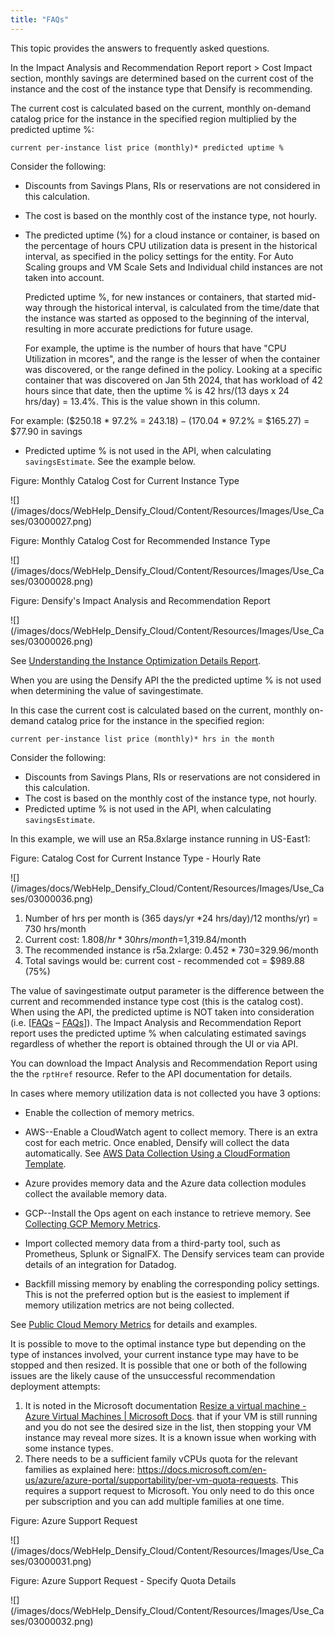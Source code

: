 ```yaml
---
title: "FAQs"
---
```


This topic provides the answers to frequently asked questions.

<Accordion title="Cloud Cost">
<Accordion title="How is the current monthly cloud cost determined?">
In the Impact Analysis and Recommendation Report report > Cost Impact section, monthly savings are determined based on the current cost of the instance and the cost of the instance type that Densify is recommending.

The current cost is calculated based on the current, monthly on-demand catalog price for the instance in the specified region multiplied by the predicted uptime %:

```
current per-instance list price (monthly)* predicted uptime %
```




Consider the following:

* Discounts from Savings Plans, RIs or reservations are not considered in this calculation.
* The cost is based on the monthly cost of the instance type, not hourly.
* The predicted uptime (%) for a cloud instance or container, is based on the percentage of hours CPU utilization data is present in the historical interval, as specified in the policy settings for the entity. For Auto Scaling groups and VM Scale Sets and Individual child instances are not taken into account.

  Predicted uptime %, for new instances or containers, that started mid-way through the historical interval, is calculated from the time/date that the instance was started as opposed to the beginning of the interval, resulting in more accurate predictions for future usage.

  For example, the uptime is the number of hours that have "CPU Utilization in mcores", and the range is the lesser of when the container was discovered, or the range defined in the policy. Looking at a specific container that was discovered on Jan 5th 2024, that has workload of 42 hours since that date, then the uptime % is 42 hrs/(13 days x 24 hrs/day) = 13.4%. This is the value shown in this column.

For example: ($250.18 * 97.2% = $243.18) - ($170.04 * 97.2% = $165.27) = $77.90 in savings

* Predicted uptime % is not used in the API, when calculating `savingsEstimate`. See the example below.

Figure: Monthly Catalog Cost for Current Instance Type

<Frame>![](/images/docs/WebHelp_Densify_Cloud/Content/Resources/Images/Use_Cases/03000027.png)</Frame>

Figure: Monthly Catalog Cost for Recommended Instance Type

<Frame>![](/images/docs/WebHelp_Densify_Cloud/Content/Resources/Images/Use_Cases/03000028.png)</Frame>

Figure: Densify's Impact Analysis and Recommendation Report

<Frame>![](/images/docs/WebHelp_Densify_Cloud/Content/Resources/Images/Use_Cases/03000026.png)</Frame>

See [Understanding the Instance Optimization Details Report](../Densify_Com/Understanding_the_Instance_Details_Report).
</Accordion>

<Accordion title="How is the value of savingsestimate calculated when using the Densify API ?">
When you are using the Densify API the the predicted uptime % is not used when determining the value of savingestimate.

In this case the current cost is calculated based on the current, monthly on-demand catalog price for the instance in the specified region:

```
current per-instance list price (monthly)* hrs in the month
```




Consider the following:

* Discounts from Savings Plans, RIs or reservations are not considered in this calculation.
* The cost is based on the monthly cost of the instance type, not hourly.
* Predicted uptime % is not used in the API, when calculating `savingsEstimate`.

In this example, we will use an R5a.8xlarge instance running in US-East1:

Figure: Catalog Cost for Current Instance Type - Hourly Rate

<Frame>![](/images/docs/WebHelp_Densify_Cloud/Content/Resources/Images/Use_Cases/03000036.png)</Frame>

1. Number of hrs per month is (365 days/yr *24 hrs/day)/12 months/yr) = 730 hrs/month
2. Current cost: $1.808/hr *30 hrs/month=$1,319.84/month
3. The recommended instance is r5a.2xlarge: $0.452 *730=$329.96/month
4. Total savings would be: current cost - recommended cot = $989.88 (75%)

The value of savingestimate output parameter is the difference between the current and recommended instance type cost (this is the catalog cost). When using the API, the predicted uptime is NOT taken into consideration (i.e. [[FAQs](#_cost) – [FAQs](#_recommendedCost)]). The Impact Analysis and Recommendation Report report uses the predicted uptime % when calculating estimated savings regardless of whether the report is obtained through the UI or via API.

You can download the Impact Analysis and Recommendation Report using the the `rptHref` resource. Refer to the API documentation for details.
</Accordion>

</Accordion>

<Accordion title="Public Cloud Memory Metrics">
<Accordion title="How do missing memory metrics affect my recommendations?">
In cases where memory utilization data is not collected you have 3 options:

* Enable the collection of memory metrics.

* AWS--Enable a CloudWatch agent to collect memory. There is an extra cost for each metric. Once enabled, Densify will collect the data automatically. See [AWS Data Collection Using a CloudFormation Template](../Data_Collection_for_Public_Cloud_Systems/AWS_Data_Collection_Using_a_CloudFormation_Template#Enabling_Memory_Metrics).​
* Azure provides memory data and the Azure data collection modules collect the available memory data.
* GCP--Install the Ops agent on each instance to retrieve memory. See [Collecting GCP Memory Metrics](../Data_Collection_for_Public_Cloud_Systems/Google_Cloud_Platform_Data_Collection_Prerequisites#GCP_Memory_Metrics).

* Import collected memory data from a third-party tool, such as Prometheus, Splunk or SignalFX. The Densify services team can provide details of an integration for Datadog.
* ​Backfill missing memory by enabling the corresponding policy settings. This is not the preferred option but is the easiest to implement if memory utilization metrics are not being collected.

See [Public Cloud Memory Metrics](../Data_Collection_for_Public_Cloud_Systems/Public_Cloud_Memory_Metrics) for details and examples.
</Accordion>

</Accordion>

<Accordion title="Azure Recommendations">
<Accordion title="What affects the actionabilty of Azure recommendations?">
It is possible to move to the optimal instance type but depending on the type of instances involved, your current instance type may have to be stopped and then resized. It is possible that one or both of the following issues are the likely cause of the unsuccessful recommendation deployment attempts:

1. It is noted in the Microsoft documentation [Resize a virtual machine - Azure Virtual Machines | Microsoft Docs](https://docs.microsoft.com/en-us/azure/virtual-machines/resize-vm?tabs=portal). that if your VM is still running and you do not see the desired size in the list, then stopping your VM instance may reveal more sizes. It is a known issue when working with some instance types.
2. There needs to be a sufficient family vCPUs quota for the relevant families as explained here: https://docs.microsoft.com/en-us/azure/azure-portal/supportability/per-vm-quota-requests. This requires a support request to Microsoft. You only need to do this once per subscription and you can add multiple families at one time.

Figure: Azure Support Request

<Frame>![](/images/docs/WebHelp_Densify_Cloud/Content/Resources/Images/Use_Cases/03000031.png)</Frame>

Figure: Azure Support Request - Specify Quota Details

<Frame>![](/images/docs/WebHelp_Densify_Cloud/Content/Resources/Images/Use_Cases/03000032.png)</Frame>
</Accordion>

</Accordion>

